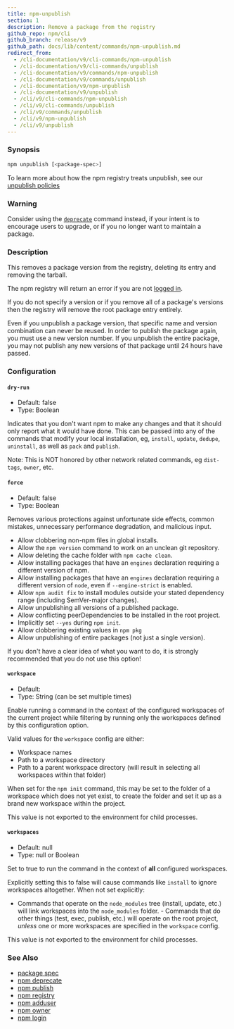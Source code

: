 ```yaml
---
title: npm-unpublish
section: 1
description: Remove a package from the registry
github_repo: npm/cli
github_branch: release/v9
github_path: docs/lib/content/commands/npm-unpublish.md
redirect_from:
  - /cli-documentation/v9/cli-commands/npm-unpublish
  - /cli-documentation/v9/cli-commands/unpublish
  - /cli-documentation/v9/commands/npm-unpublish
  - /cli-documentation/v9/commands/unpublish
  - /cli-documentation/v9/npm-unpublish
  - /cli-documentation/v9/unpublish
  - /cli/v9/cli-commands/npm-unpublish
  - /cli/v9/cli-commands/unpublish
  - /cli/v9/commands/unpublish
  - /cli/v9/npm-unpublish
  - /cli/v9/unpublish
---
```


### Synopsis

```bash
npm unpublish [<package-spec>]
```

To learn more about how the npm registry treats unpublish, see our <a
href="https://docs.npmjs.com/policies/unpublish" target="_blank"
rel="noopener noreferrer"> unpublish policies</a>

### Warning

Consider using the [`deprecate`](/cli/v9/commands/npm-deprecate) command instead, if your intent is to encourage users to upgrade, or if you no longer want to maintain a package.

### Description

This removes a package version from the registry, deleting its entry and removing the tarball.

The npm registry will return an error if you are not [logged in](/cli/v9/commands/npm-adduser).

If you do not specify a version or if you remove all of a package's versions then the registry will remove the root package entry entirely.

Even if you unpublish a package version, that specific name and version combination can never be reused. In order to publish the package again, you must use a new version number. If you unpublish the entire package, you may not publish any new versions of that package until 24 hours have passed.

### Configuration

#### `dry-run`

- Default: false
- Type: Boolean

Indicates that you don't want npm to make any changes and that it should only report what it would have done. This can be passed into any of the commands that modify your local installation, eg, `install`, `update`, `dedupe`, `uninstall`, as well as `pack` and `publish`.

Note: This is NOT honored by other network related commands, eg `dist-tags`, `owner`, etc.

#### `force`

- Default: false
- Type: Boolean

Removes various protections against unfortunate side effects, common mistakes, unnecessary performance degradation, and malicious input.

- Allow clobbering non-npm files in global installs.
- Allow the `npm version` command to work on an unclean git repository.
- Allow deleting the cache folder with `npm cache clean`.
- Allow installing packages that have an `engines` declaration requiring a different version of npm.
- Allow installing packages that have an `engines` declaration requiring a different version of `node`, even if `--engine-strict` is enabled.
- Allow `npm audit fix` to install modules outside your stated dependency range (including SemVer-major changes).
- Allow unpublishing all versions of a published package.
- Allow conflicting peerDependencies to be installed in the root project.
- Implicitly set `--yes` during `npm init`.
- Allow clobbering existing values in `npm pkg`
- Allow unpublishing of entire packages (not just a single version).

If you don't have a clear idea of what you want to do, it is strongly recommended that you do not use this option!

#### `workspace`

- Default:
- Type: String (can be set multiple times)

Enable running a command in the context of the configured workspaces of the current project while filtering by running only the workspaces defined by this configuration option.

Valid values for the `workspace` config are either:

- Workspace names
- Path to a workspace directory
- Path to a parent workspace directory (will result in selecting all workspaces within that folder)

When set for the `npm init` command, this may be set to the folder of a workspace which does not yet exist, to create the folder and set it up as a brand new workspace within the project.

This value is not exported to the environment for child processes.

#### `workspaces`

- Default: null
- Type: null or Boolean

Set to true to run the command in the context of **all** configured workspaces.

Explicitly setting this to false will cause commands like `install` to ignore workspaces altogether. When not set explicitly:

- Commands that operate on the `node_modules` tree (install, update, etc.) will link workspaces into the `node_modules` folder. - Commands that do other things (test, exec, publish, etc.) will operate on the root project, _unless_ one or more workspaces are specified in the `workspace` config.

This value is not exported to the environment for child processes.

### See Also

- [package spec](/cli/v9/using-npm/package-spec)
- [npm deprecate](/cli/v9/commands/npm-deprecate)
- [npm publish](/cli/v9/commands/npm-publish)
- [npm registry](/cli/v9/using-npm/registry)
- [npm adduser](/cli/v9/commands/npm-adduser)
- [npm owner](/cli/v9/commands/npm-owner)
- [npm login](/cli/v9/commands/npm-adduser)

